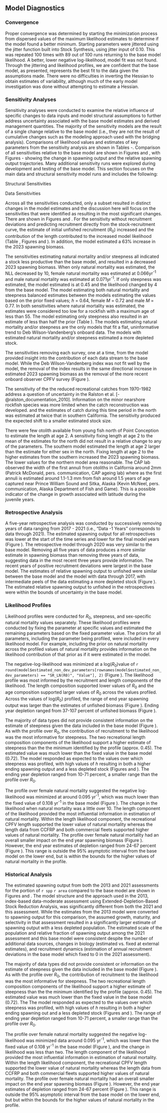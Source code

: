## Model Diagnostics

### Convergence

Proper convergence was determined by starting the minimization process from dispersed values of the maximum likelihood estimates to determine if the model found a better minimum. Starting parameters were jittered using the jitter function built into Stock Synthesis, using jitter input of 0.10. This was repeated 100 times with 89 out of 100 runs returning to the base model likelihood. A better, lower negative log-likelihood, model fit was not found. Through the jittering and likelihood profiles, we are confident that the base model, as presented, represents the best fit to the data given the assumptions made. There were no difficulties in inverting the Hessian to obtain estimates of variability, although much of the early model investigation was done without attempting to estimate a Hessian.

### Sensitivity Analyses

Sensitivity analyses were conducted to examine the relative influence of specific changes to data inputs and model structural assumptions to further address uncertainty associated with the base model estimates and derived management quantities.  The majority of the sensitivity models are the result of a single change relative to the base model (i.e., they are not the result of cumulative changes such as the modeling approach used with the bridging analysis). Comparisons of likelihood values and estimates of key parameters from the sensitivity analysis are shown in Tables \ref{tab:sensitivities-1}-\ref{tab:sensitivities-3}. Comparison of all sensitivities relative to the base model are shown in Figures \ref{fig:sens-structure} and \ref{fig:sens-data}, with Figures \ref{fig:sens-ssb-1}-\ref{fig:sens-depl-3} showing the change in spawning output and the relative spawning output trajectories. Many additional sensitivity runs were explored during development and testing of the base model. This section focuses on the main data and structural sensitivity model runs and includes the following:

Structural Sensitivities

\begin{enumerate}
   
  \item  Estimate natural mortality ($M$) for each sex.
  
  \item Estimate steepness ($h$).
  
  \item Estimate $M$ for each sex and $h$.
  
  \item Remove added variance from all fishery-dependent and -independent indices of abundance (fixed equal to 0.01).
  
  \item Fix recruitment to be equal to the stock-recruitment curve (no recruitment deviations).
  
  \item Apply Dirichlet data weights.
  
  \item Apply McAllister-Ianelli data weights.

\end{enumerate}

Data Sensitivities

\begin{enumerate}

  \item Fix the length-at-age 2 equal to the average of the sex-specific values, 13.6 cm.
  
  \item Fix the length-at-age 2 equal to the estimated values by sex from the model south of Point Conception.
   
  \item Reduce the CPFV and PR catch between 1970-1982 to half of each fleet's average catch for that period of time.
  
  \item Move the historical CPFV ages into the growth fleet.
  
  \item Remove all age data and fix growth at the estimates.
  
  \item Retain only length data within the model (no indices or ages) and fix growth at the estimates.
  
  \item Add the CDFW ROV survey index of abundance using super-years and lengths by year.
  
  \item Remove the CPFV cooperative collection ages in 2022.
  
  \item Remove the CCFRP Hook and Line survey data (index, lengths, and ages).
  
  \item Remove the CRFS CPFV index of abundance.
  
  \item Remove the Deb-Wilson Vandenberg CPFV index of abundance.
  
  \item Remove the CRFS PR index of abundance.
  
  \item Remove all fishery-dependent indices of abundance.
  
\end{enumerate}


Across all the sensitivities conducted, only a subset resulted in distinct changes in the model estimates and the discussion here will focus on the sensitivities that were identified as resulting in the most significant changes. There are shown in Figures \ref{fig:sens-structure} and \ref{fig:sens-data}. For the sensitivity without recruitment deviations and predicting recruitment directly from the stock-recruitment curve, the estimate of initial unfished recruitment ($R_0$) increased and the contribution of the length contributed to the increased model likelihood (Table \ref{tab:sensitivities-1}, Figures \ref{fig:sens-ssb-1} and \ref{fig:sens-depl-1}).  In addition, the model estimated a 63% increase in the 2023 spawning biomass.

The sensitivities estimating natural mortality and/or steepness all indicated a stock less productive than the base model, and resulted in a decreased 2023 spawning biomass. When only natural mortality was estimated, the NLL decreased by 10, female natural mortality was estimated at 0.066yr^-1^ and male natural mortality was estimated at 0.071yr^-1^. If only steepness was estimated, the model estimated is at 0.45 and the likelihood changed by 4 from the base model.  The model estimating both natural mortality and steepness balanced estimates between the models estimating the values based on the prior fixed values; $h$ = 0.64, female $M$ = 0.72 and male $M$ = 0.77.
In both sensitivities where natural mortality was estimated, the estimates were considered too low for a rockfish with a maximum age of less than 55. The model estimating only steepness also resulted in an estimate of less than half the prior (Table \ref{tab:sensitivities-1}). The models estimating natural mortality and/or steepness are the only models that fit a flat, uninformative trend to Deb Wilson-Vandenberg's onboard data. The models with estimated natural mortality and/or steepness estimated a more depleted stock. 

The sensitivities removing each survey, one at a time, from the model provided insight into the contribution of each data stream to the base model.  While the Deb Wilson-Vandenberg index was not fit well by the model, the removal of the index results in the same directional increase in estimated 2023 spawning biomass as the removal of the more recent onboard observer CPFV survey (Figure \ref{fig:sens-data}).  

The sensitivity of the the reduced recreational catches from 1970-1982 address a question of uncertainty in the Ralston et al. [-@ralston_documentation_2010]. Information on the minor nearshore rockfish species was more limited when the catch reconstruction was developed. and the estimates of catch during this time period in the north was estimated at twice that in southern California.  The sensitivity produced the expected shift to a smaller estimated stock size.  

There were few otolith available from young fish north of Point Conception to estimate the length at age 2. A sensitivity fixing length at age 2 to the mean of the estimates for the north did not result in a relative change to any of the parameters.  The southern model estimated the length at age 2 larger than the estimate for either sex in the north.  Fixing length at age 2 to the higher estimates from the southern increased the 2023 spawning biomass. The lower values for the northern model area reasonable.  The CAP lab observed the width of the first annuli from otoliths in California around 2mm (Patrick McDonald, pers. communication, CAP ageing lab) where as the first annuli is estimated around 1.1-1.3 mm from fish around 1.5 years of age captured near Prince William Sound and Sitka, Alaska (Kevin McNeel, pers. communication, Alaska Department of Fish and Game).  This is a possible indicator of the change in growth associated with latitude during the juvenile years.

### Retrospective Analysis

A five-year retrospective analysis was conducted by successively removing years of data ranging from 2017 - 2021 (i.e., "Data -1 Years" corresponds to data through 2021). The estimated spawning output for all retrospectives was lower at the start of the time series and lower for the final model years (Figure \ref{fig:retro-ssb}). The retrospective model through 2020 was very similar to the base model. Removing all five years of data produces a more similar estimate in spawning biomass than removing three years of data, suggesting data in the most recent three years provide information.  The recent years of positive recruitment deviations were largest in the base model. The estimates of relative spawning output to unfished were similar between the base model and the model with data through 2017, with intermediate peels of the data estimating a more depleted stock  (Figure \ref{fig:retro-depl}). The estimated relative spawning output to unfished in the retrospectives were within the bounds of uncertainty in the base model.

### Likelihood Profiles

Likelihood profiles were conducted for $R_0$, steepness, and sex-specific natural mortality values separately. These likelihood profiles were conducted by fixing the parameter at specific values and estimated the remaining parameters based on the fixed parameter value. The priors for all parameters, including the parameter being profiled, were included in every likelihood model. For example, including the prior on natural mortality across the profiled values of natural mortality provides information on the likelihood contribution of that prior as if it were estimated in the model.  

The negative-log-likelihood was minimized at a log($R_0$)value of `r round(model$estimated_non_dev_parameters[rownames(model$estimated_non_dev_parameters) == "SR_LN(R0)", "Value"], 2)` (Figure \ref{fig:r0-profile}). The likelihood profile was most informed by the recruitment and length components of the  likelihood. The length composition supported lower values of $R_0$ and the age composition supported larger values of $R_0$ across the values profiled. Across the values of log($R_0$) profiled, the range of end year spawning output was larger than the estimates of unfished biomass (Figure \ref{fig:r0-ssb}).  Ending year depletion ranged from 37-107 percent of unfished biomass (Figure \ref{fig:r0-depl}). 


The majority of data types did not provide  consistent information on the estimate of steepness given the data included in the base model (Figure \ref{fig:h-profile}). As with the profile over $R_0$, the contribution of recruitment to the likelihood was the most informative for steepness. The two recreational length composition components of the likelihood support a higher estimate of steepness than the the minimum identified by the profile (approx. 0.45). The estimated value was much lower than the fixed value in the base model (0.72).  The model responded as expected to the values over which steepness was profiled, with high values of $h$ resulting in both a higher ending spawning output and a less depleted stock (Figures \ref{fig:h-ssb} and \ref{fig:h-depl}). The ending year depletion ranged from 10-71 percent, a smaller range than the profile over $R_0$.  

The profile over female natural mortality suggested the negative log-likelihood was minimized at around 0.095 yr^-1^, which was much lower than the fixed value of 0.108 yr^-1^ in the base model (Figure \ref{fig:m-profile}). The change in the likelihood when natural mortality was a little over 10. The length component of the likelihood provided the most influential information in estimation of natural mortality. Within the length likelihood component, the recreational CPFV length supported the lower value of natural mortality whereas the length data from CCFRP and both commercial fleets supported higher values of natural mortality.  The profile over female natural mortality had an overall smaller impact on the end year spawning biomass (Figure \ref{fig:m-ssb}).  However, the end year estimates of depletion ranged from 24-67 percent (Figure \ref{fig:m-depl}).  This range is outside the 95% asymptotic interval from the base model on the lower end, but is within the bounds for the higher values of natural mortality in the profile. 

### Historical Analysis

The estimated spawning output from both the 2013 and 2021 assessments for the portion of `r spp` `r area` compared to the base model are shown in Figures \ref{fig:comp-assess-sb} and \ref{fig:comp-assess-depl}. The model structure and the approach used in the 2013, index-based data-moderate assessment using Extended-Depletion-Based Stock Reduction Analysis, was significantly different from both the 2021 and this assessment. While the estimates from the 2013 model were converted to spawning output for this comparison, the assumed growth, maturity, and selectivity in that assessment resulted in a significantly larger estimate of spawning output with a less depleted population. The estimated scale of the population and relative fraction of spawning output among the 2021 assessment and this base model were consistent despite the number of additional data sources, changes in biology (estimated vs. fixed at external estimates), and recruitment dynamics (estimation of annual recruitment deviations in the base model which fixed to 0 in the 2021 assessment).   

The majority of data types did not provide  consistent or information on the estimate of steepness given the data included in the base model (Figure \ref{fig:h-profile}). As with the profile over $R_0$, the contribution of recruitment to the likelihood was the most informative for steepness. The two recreational length composition components of the likelihood support a higher estimate of steepness than the the minimum identified by the profile (approx. 0.45). The estimated value was much lower than the fixed value in the base model (0.72). The  The model responded as expected to the values over which steepness was profiled, with high values of $h$ resulting in both a higher ending spawning out and a less depleted stock (Figures \ref{fig:h-ssb} and \ref{fig:h-depl}). The range of ending year depletion ranged from 10-71 percent, a smaller range than the profile over $R_0$.  

The profile over female natural mortality suggested the negative log-likelihood was minimized data around 0.095 yr^-1^, which was lower than the fixed value of 0.108 yr^-1^ in the base model (Figure \ref{fig:m-profile}), and the change in likelihood was less than two.  The length component of the likelihood provided the most influential information in estimation of natural mortality. Within the length likelihood component, the recreational CPFV length supported the lower value of natural mortality whereas the length data from CCFRP and both commercial fleets supported higher values of natural mortality.  The profile over female natural mortality had an overall smaller impact on the end year spawning biomass (Figure \ref{fig:m-ssb}).  However, the end year estimates of depletion ranged from 24-67 percent (Figure \ref{fig:m-depl}).  This range is outside the 95% asymptotic interval from the base model on the lower end, but but within the bounds for the higher values of natural mortality in the profile. 
